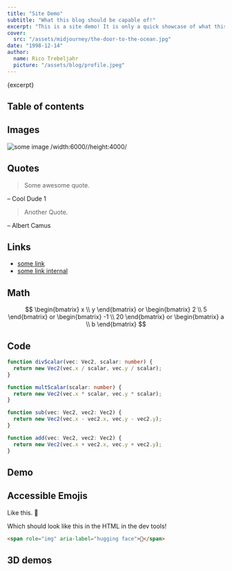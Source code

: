 ```yaml
---
title: "Site Demo"
subtitle: "What this blog should be capable of!"
excerpt: "This is a site demo! It is only a quick showcase of what this blog can do, to test when refactoring that all the bits and pieces still work and also to show how flexible markdown setups with MDX are! Maybe, I'll write a writeup on how this blog works..."
cover:
  src: "/assets/midjourney/the-door-to-the-ocean.jpg"
date: "1998-12-14"
author:
  name: Rico Trebeljahr
  picture: "/assets/blog/profile.jpeg"
---
```


<p>{excerpt}</p>

## Table of contents

## Images

![some image /width:6000//height:4000/](/assets/newsletter/5.jpg)

## Quotes

> Some awesome quote.

– Cool Dude 1

> Another Quote.

– Albert Camus

## Links

- [some link](https://www.google.com)
- [some link internal](/booknotes/tao-te-ching)

## Math

$$
\begin{bmatrix}
   x \\
   y
\end{bmatrix}
or 
\begin{bmatrix}
   2 \\
   5
\end{bmatrix}
or
\begin{bmatrix}
   -1 \\
   20
\end{bmatrix}
or 
\begin{bmatrix}
   a \\
   b
\end{bmatrix}
$$

## Code

```typescript
function divScalar(vec: Vec2, scalar: number) {
  return new Vec2(vec.x / scalar, vec.y / scalar);
}

function multScalar(scalar: number) {
  return new Vec2(vec.x * scalar, vec.y * scalar);
}

function sub(vec: Vec2, vec2: Vec2) {
  return new Vec2(vec.x - vec2.x, vec.y - vec2.y);
}

function add(vec: Vec2, vec2: Vec2) {
  return new Vec2(vec.x + vec2.x, vec.y + vec2.y);
}
```

## Demo


<UnitVectorDemo />

## Accessible Emojis

Like this. 🤗 

Which should look like this in the HTML in the dev tools!

```html
<span role="img" aria-label="hugging face">🤗</span>
```

## 3D demos


<ThreeFiberDemo />